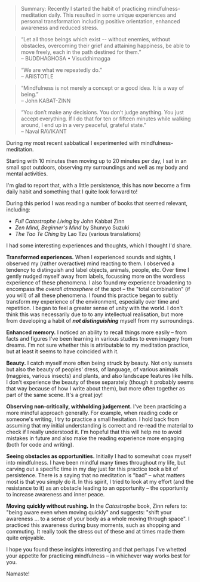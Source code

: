 
> Summary: Recently I started the habit of practicing mindfulness-meditation daily. This resulted in some unique experiences and personal transformation including positive orientation, enhanced awareness and reduced stress.

> “Let all those beings which exist --
> without enemies, without obstacles, overcoming their grief
> and attaining happiness, be able to move freely,
> each in the path destined for them.”<br />
> – BUDDHAGHOSA • Visuddhimagga

> “We are what we repeatedly do.”<br />
> – ARISTOTLE

> “Mindfulness is not merely a concept or a good idea. It is a way of being.”<br />
> – John KABAT-ZINN

> “You don’t make any decisions. You don’t judge anything. You just accept
> everything. If I do that for ten or fifteen minutes while walking around,
> I end up in a very peaceful, grateful state.”<br />
> – Naval RAVIKANT

During my most recent sabbatical I experimented with mindfulness-meditation.

Starting with 10 minutes then moving up to 20 minutes per day, I sat in an small spot outdoors, observing my surroundings and well as my body and mental activities.

I'm glad to report that, with a little persistence, this has now become a firm daily habit and something that I quite look forward to!

During this period I was reading a number of books that seemed relevant, including:
- _Full Catastrophe Living_ by John Kabbat Zinn
- _Zen Mind, Beginner's Mind_ by Shunryo Suzuki
- _The Tao Te Ching_ by Lao Tzu (various translations)

I had some interesting experiences and thoughts, which I thought I'd share.

**Transformed experiences.** When I experienced sounds and sights, I observed my (rather overactive) mind reacting to them. I observed a tendency to distinguish and label objects, animals, people, etc. Over time I gently nudged myself away from labels, focussing more on the wordless experience of these phenomena. I also found my experience broadening to encompass the _overall atmosphere_ of the spot – the "total combination" (if you will) of all these phenomena. I found this practice began to subtly transform my experience of the environment, especially over time and repetition. I began to feel a greater sense of unity with the world. I don't think this was necessarily due to to any intellectual realisation, but more from developing a habit of ***not distinguishing*** myself from my surroundings. 

**Enhanced memory.** I noticed an ability to recall things more easily – from facts and figures I've been learning in various studies to even imagery from dreams. I'm not sure whether this is attributable to my meditation practice, but at least it seems to have coincided with it.

**Beauty.** I catch myself more often being struck by beauty. Not only sunsets but also the beauty of peoples' dress, of language, of various animals (magpies, various insects) and plants, and also landscape features like hills. I don't experience the beauty of these separately (though it probably seems that way because of how I write about them), but more often together as part of the same scene. It's a great joy!

**Observing non-critically, withholding judgement.** I've been practicing a more mindful approach generally. For example, when reading code or someone's writing, I try to practice a small hesitation. I hold back from assuming that my initial understanding is correct and re-read the material to check if I really understood it. I'm hopeful that this will help me to avoid mistakes in future and also make the reading experience more engaging (both for code and writing).

**Seeing obstacles as opportunities.** Initially I had to somewhat coax myself into mindfulness. I have been mindful many times throughout my life, but carving out a specific time in my day just for this practice took a bit of persistence. There is a saying that no meditation is "bad" – what matters most is that you simply do it. In this spirit, I tried to look at my effort (and the resistance to it) as an obstacle leading to an opportunity – the opportunity to increase awareness and inner peace.

**Moving quickly without rushing.** In the _Catastrophe_ book, Zinn refers to: "being aware even when moving quickly" and suggests: "shift your awareness ... to a sense of your body as a whole moving through space". I practiced this awareness during busy moments, such as shopping and commuting. It really took the stress out of these and at times made them quite enjoyable.

I hope you found these insights interesting and that perhaps I've whetted your appetite for practicing mindfulness – in whichever way works best for you.

Namaste!